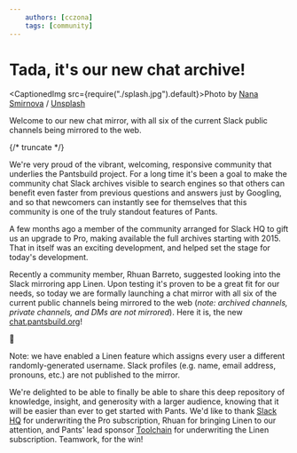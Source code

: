 ```yaml
---
    authors: [cczona]
    tags: [community]
---
```


# Tada, it's our new chat archive!

<CaptionedImg src={require("./splash.jpg").default}>Photo by [Nana Smirnova](https://unsplash.com/@nananadolgo?utm_source=ghost&utm_medium=referral&utm_campaign=api-credit) / [Unsplash](https://unsplash.com/?utm_source=ghost&utm_medium=referral&utm_campaign=api-credit)</CaptionedImg>

Welcome to our new chat mirror, with all six of the current Slack public channels being mirrored to the web.

{/* truncate */}

We're very proud of the vibrant, welcoming, responsive community that underlies the Pantsbuild project. For a long time it's been a goal to make the community chat Slack archives visible to search engines so that others can benefit even faster from previous questions and answers just by Googling, and so that newcomers can instantly see for themselves that this community is one of the truly standout features of Pants.

A few months ago a member of the community arranged for Slack HQ to gift us an upgrade to Pro, making available the full archives starting with 2015. That in itself was an exciting development, and helped set the stage for today's development.

Recently a community member, Rhuan Barreto, suggested looking into the Slack mirroring app Linen. Upon testing it's proven to be a great fit for our needs, so today we are formally launching a chat mirror with all six of the current public channels being mirrored to the web (_note: archived channels, private channels, and DMs are not mirrored_). Here it is, the new [chat.pantsbuild.org](https://chat.pantsbuild.org)!

👤

Note: we have enabled a Linen feature which assigns every user a different randomly-generated username. Slack profiles (e.g. name, email address, pronouns, etc.) are not published to the mirror.

We're delighted to be able to finally be able to share this deep repository of knowledge, insight, and generosity with a larger audience, knowing that it will be easier than ever to get started with Pants. We'd like to thank [Slack HQ](https://slack.com/) for underwriting the Pro subscription, Rhuan for bringing Linen to our attention, and Pants' lead sponsor [Toolchain](https://toolchain.com) for underwriting the Linen subscription. Teamwork, for the win!